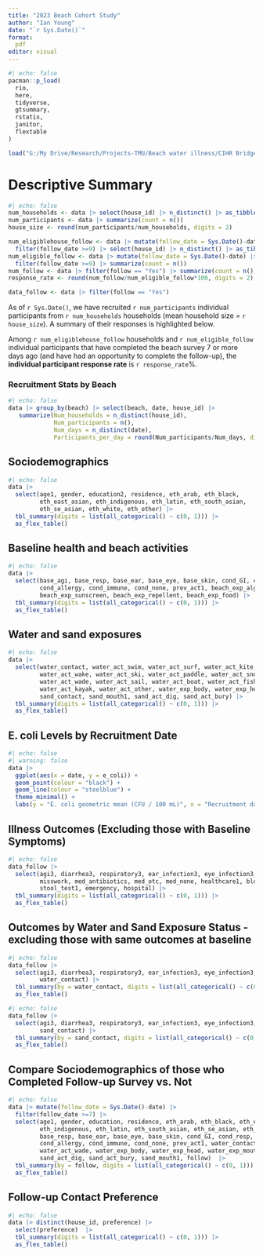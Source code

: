 ```yaml
---
title: "2023 Beach Cohort Study"
author: "Ian Young"
date: "`r Sys.Date()`"
format: 
  pdf
editor: visual
---
```


```r
#| echo: false
pacman::p_load(
  rio,
  here,
  tidyverse,
  gtsummary,
  rstatix, 
  janitor, 
  flextable
)

load("G:/My Drive/Research/Projects-TMU/Beach water illness/CIHR Bridge 2023-2024/Analysis_beach_cohort_study/.RData")
```

# Descriptive Summary

```r
#| echo: false
num_households <- data |> select(house_id) |> n_distinct() |> as_tibble()
num_participants <- data |> summarize(count = n())
house_size <- round(num_participants/num_households, digits = 2)

num_eligiblehouse_follow <- data |> mutate(follow_date = Sys.Date()-date) |> 
  filter(follow_date >=9) |> select(house_id) |> n_distinct() |> as_tibble()
num_eligible_follow <- data |> mutate(follow_date = Sys.Date()-date) |> 
  filter(follow_date >=9) |> summarize(count = n())
num_follow <- data |> filter(follow == "Yes") |> summarize(count = n())
response_rate <- round(num_follow/num_eligible_follow*100, digits = 2)

data_follow <- data |> filter(follow == "Yes") 
```

As of `r Sys.Date()`, we have recruited `r num_participants` individual participants from `r num_households` households (mean household size = `r house_size`). A summary of their responses is highlighted below.

Among `r num_eligiblehouse_follow` households and `r num_eligible_follow` individual participants that have completed the beach survey 7 or more days ago (and have had an opportunity to complete the follow-up), the **individual participant response rate** is `r response_rate`%.

### Recruitment Stats by Beach 

```r
#| echo: false
data |> group_by(beach) |> select(beach, date, house_id) |> 
   summarize(Num_households = n_distinct(house_id),
             Num_participants = n(), 
             Num_days = n_distinct(date),
             Participants_per_day = round(Num_participants/Num_days, digits = 1))
```

## Sociodemographics

```r
#| echo: false
data |> 
  select(age1, gender, education2, residence, eth_arab, eth_black, 
         eth_east_asian, eth_indigenous, eth_latin, eth_south_asian, 
         eth_se_asian, eth_white, eth_other) |> 
  tbl_summary(digits = list(all_categorical() ~ c(0, 1))) |> 
  as_flex_table() 
```

## Baseline health and beach activities

```r
#| echo: false
data |>
  select(base_agi, base_resp, base_ear, base_eye, base_skin, cond_GI, cond_resp, cond_skin,
         cond_allergy, cond_immune, cond_none, prev_act1, beach_exp_algae,
         beach_exp_sunscreen, beach_exp_repellent, beach_exp_food) |> 
  tbl_summary(digits = list(all_categorical() ~ c(0, 1))) |> 
  as_flex_table() 
```

## Water and sand exposures

```r
#| echo: false
data |> 
  select(water_contact, water_act_swim, water_act_surf, water_act_kite, water_act_wind,
         water_act_wake, water_act_ski, water_act_paddle, water_act_snorkel, water_act_dive,
         water_act_wade, water_act_sail, water_act_boat, water_act_fish, water_act_canoe,
         water_act_kayak, water_act_other, water_exp_body, water_exp_head, water_exp_mouth, 
         sand_contact, sand_mouth1, sand_act_dig, sand_act_bury) |> 
  tbl_summary(digits = list(all_categorical() ~ c(0, 1))) |> 
  as_flex_table() 
```

## E. coli Levels by Recruitment Date

```r
#| echo: false
#| warning: false
data |>
  ggplot(aes(x = date, y = e_coli)) +
  geom_point(colour = "black") + 
  geom_line(colour = "steelblue") + 
  theme_minimal() +
  labs(y = "E. coli geometric mean (CFU / 100 mL)", x = "Recruitment date")
```

## Illness Outcomes (Excluding those with Baseline Symptoms)

```r
#| echo: false
data_follow |> 
  select(agi3, diarrhea3, respiratory3, ear_infection3, eye_infection3, skin_infection3,
         misswork, med_antibiotics, med_otc, med_none, healthcare1, blood_stool1, 
         stool_test1, emergency, hospital) |> 
  tbl_summary(digits = list(all_categorical() ~ c(0, 1))) |> 
  as_flex_table() 
```

## Outcomes by Water and Sand Exposure Status - excluding those with same outcomes at baseline

```r
#| echo: false
data_follow |> 
  select(agi3, diarrhea3, respiratory3, ear_infection3, eye_infection3, skin_infection3, 
         water_contact) |> 
  tbl_summary(by = water_contact, digits = list(all_categorical() ~ c(0, 1))) |> 
  as_flex_table() 
```

```r
#| echo: false
data_follow |> 
  select(agi3, diarrhea3, respiratory3, ear_infection3, eye_infection3, skin_infection3,
         sand_contact) |> 
  tbl_summary(by = sand_contact, digits = list(all_categorical() ~ c(0, 1))) |> 
  as_flex_table() 
```

## Compare Sociodemographics of those who Completed Follow-up Survey vs. Not

```r
#| echo: false
data |> mutate(follow_date = Sys.Date()-date) |> 
  filter(follow_date >=7) |> 
  select(age1, gender, education, residence, eth_arab, eth_black, eth_east_asian,
         eth_indigenous, eth_latin, eth_south_asian, eth_se_asian, eth_white, base_agi,
         base_resp, base_ear, base_eye, base_skin, cond_GI, cond_resp, cond_skin,
         cond_allergy, cond_immune, cond_none, prev_act1, water_contact, water_act_swim,
         water_act_wade, water_exp_body, water_exp_head, water_exp_mouth, sand_contact,
         sand_act_dig, sand_act_bury, sand_mouth1, follow)  |> 
  tbl_summary(by = follow, digits = list(all_categorical() ~ c(0, 1))) |> 
  as_flex_table() 
```

## Follow-up Contact Preference

```r
#| echo: false
data |> distinct(house_id, preference) |>
  select(preference)  |> 
  tbl_summary(digits = list(all_categorical() ~ c(0, 1))) |> 
  as_flex_table() 
```
